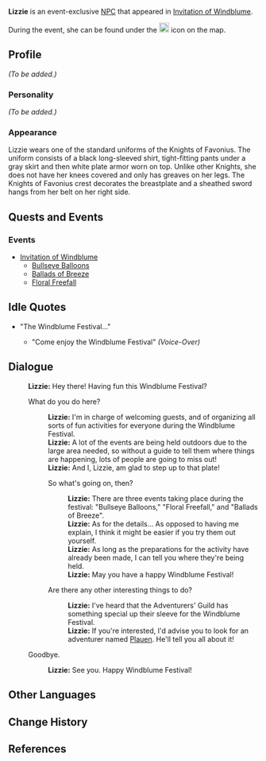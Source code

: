 {{Character Infobox
|image            = NPC Lizzie.png
|voiceEN          = [https://www.sarahblandy.com/ Sarah Blandy]<ref>Twitter: [https://twitter.com/SarahBlandyVO/status/1372212918616395776 EN VA Self Announcement]</ref>
|region           = Mondstadt
|affiliation      = Knights of Favonius
|type             = Event NPC
|title            = Knights of Favonius
}}
'''Lizzie''' is an event-exclusive [[NPC]] that appeared in [[Invitation of Windblume]].

During the event, she can be found under the [[File:Icon Invitation of Windblume.svg|20x20px]] icon on the map.

==Profile==
''(To be added.)''

===Personality===
''(To be added.)''

===Appearance===
Lizzie wears one of the standard uniforms of the Knights of Favonius. The uniform consists of a black long-sleeved shirt, tight-fitting pants under a gray skirt and then white plate armor worn on top. Unlike other Knights, she does not have her knees covered and only has greaves on her legs. The Knights of Favonius crest decorates the breastplate and a sheathed sword hangs from her belt on her right side.

==Quests and Events==
===Events===
* [[Invitation of Windblume]]
** [[Bullseye Balloons (Quest)|Bullseye Balloons]]
** [[Ballads of Breeze]]
** [[Floral Freefall]]

==Idle Quotes==
*"The Windblume Festival..."
**{{A|VO Lizzie 01 (Invitation of Windblume).ogg}} "Come enjoy the Windblume Festival" ''(Voice-Over)''

==Dialogue==
{{Dialogue start}}
:'''Lizzie:''' Hey there! Having fun this Windblume Festival?
:{{DIcon}} What do you do here?
::'''Lizzie:''' I'm in charge of welcoming guests, and of organizing all sorts of fun activities for everyone during the Windblume Festival.
::'''Lizzie:''' A lot of the events are being held outdoors due to the large area needed, so without a guide to tell them where things are happening, lots of people are going to miss out!
::'''Lizzie:''' And I, Lizzie, am glad to step up to that plate!
::{{DIcon}} So what's going on, then?
:::'''Lizzie:''' There are three events taking place during the festival: "Bullseye Balloons," "Floral Freefall," and "Ballads of Breeze".
:::'''Lizzie:''' As for the details... As opposed to having me explain, I think it might be easier if you try them out yourself.
:::'''Lizzie:''' As long as the preparations for the activity have already been made, I can tell you where they're being held.
:::'''Lizzie:''' May you have a happy Windblume Festival!
::{{DIcon}} Are there any other interesting things to do?
:::'''Lizzie:''' I've heard that the Adventurers' Guild has something special up their sleeve for the Windblume Festival.
:::'''Lizzie:''' If you're interested, I'd advise you to look for an adventurer named [[Plauen]]. He'll tell you all about it!
:{{DIcon}} Goodbye.
::'''Lizzie:''' See you. Happy Windblume Festival!
{{Dialogue end}}

==Other Languages==
{{Other Languages|default_hidden = 1
|en      = Lizzie
|zhs     = 莉兹
|zhs_rm  = Lìzī
|zht     = 莉茲
|zht_rm  = Lìzī
|ja      = リジー
|ja_rm   = Rijii
|ko      = 리지
|ko_rm   = Riji
|es      = Lizz
|fr      = Liz
|ru      = Лиз
|th      = Lizzie
|vi      = Lizz
|de      = Lizz
|id      = Lizz
|pt      = Lizzie
}}

==Change History==
{{Change History|1.4}}

==References==
{{Reflist}}